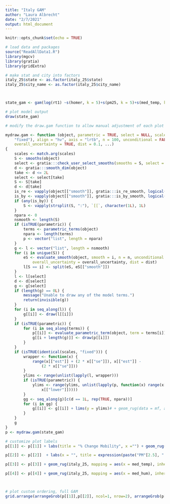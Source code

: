 ```yaml
---
title: "Italy GAM"
author: "Laura Albrecht"
date: "2/7/2021"
output: html_document
---
```


```r
knitr::opts_chunk$set(echo = TRUE)
```


  
```r
# load data and packages
source("ReadAllData1.R")
library(mgcv)
library(gratia)
library(gridExtra)

# make stat and city into factors
italy_25$state <- as.factor(italy_25$state)
italy_25$city_name <- as.factor(italy_25$city_name)



state_gam <- gam(log(rt1) ~s(homer, k = 5)+s(pm25, k = 5)+s(med_temp, k =4) +s(med_hum, k=4), data = italy_25, family = gaussian)

# plot model output
draw(state_gam)

```

```r
# modify the draw.gam function to allow manual adjustment of each plot label

mydraw.gam <- function (object, parametric = TRUE, select = NULL, scales = c("free", 
    "fixed"), align = "hv", axis = "lrtb", n = 100, unconditional = FALSE, 
    overall_uncertainty = TRUE, dist = 0.1, ...) 
{
    scales <- match.arg(scales)
    S <- smooths(object)
    select <- gratia:::check_user_select_smooths(smooths = S, select = select)
    d <- gratia:::smooth_dim(object)
    take <- d <= 2L
    select <- select[take]
    S <- S[take]
    d <- d[take]
    is_re <- vapply(object[["smooth"]], gratia:::is_re_smooth, logical(1L))
    is_by <- vapply(object[["smooth"]], gratia:::is_by_smooth, logical(1L))
    if (any(is_by)) {
        S <- vapply(strsplit(S, ":"), `[[`, character(1L), 1L)
    }
    npara <- 0
    nsmooth <- length(S)
    if (isTRUE(parametric)) {
        terms <- parametric_terms(object)
        npara <- length(terms)
        p <- vector("list", length = npara)
    }
    g <- l <- vector("list", length = nsmooth)
    for (i in unique(S)) {
        eS <- evaluate_smooth(object, smooth = i, n = n, unconditional = unconditional, 
            overall_uncertainty = overall_uncertainty, dist = dist)
        l[S == i] <- split(eS, eS[["smooth"]])
    }
    l <- l[select]
    d <- d[select]
    g <- g[select]
    if (length(g) == 0L) {
        message("Unable to draw any of the model terms.")
        return(invisible(g))
    }
    for (i in seq_along(l)) {
        g[[i]] <- draw(l[[i]])
    }
    if (isTRUE(parametric)) {
        for (i in seq_along(terms)) {
            p[[i]] <- evaluate_parametric_term(object, term = terms[i])
            g[[i + length(g)]] <- draw(p[[i]])
        }
    }
    if (isTRUE(identical(scales, "fixed"))) {
        wrapper <- function(x) {
            range(x[["est"]] + (2 * x[["se"]]), x[["est"]] - 
                (2 * x[["se"]]))
        }
        ylims <- range(unlist(lapply(l, wrapper)))
        if (isTRUE(parametric)) {
            ylims <- range(ylims, unlist(lapply(p, function(x) range(x[["upper"]], 
                x[["lower"]]))))
        }
        gg <- seq_along(g)[c(d == 1L, rep(TRUE, npara))]
        for (i in gg) {
            g[[i]] <- g[[i]] + lims(y = ylims)# + geom_rug(data = mf, aes(x = ))
        }
    }
    g
}
p <- mydraw.gam(state_gam)

# customize plot labels
p[[1]] <- p[[1]] + labs(title = "% Change Mobility", x ="") + geom_rug(italy_25, mapping = aes(x = homer), inherit.aes = F) + theme_bw() + theme(title = element_text(size = 22), axis.text = element_text(size = 16))

p[[2]] <- p[[2]]  + labs(x = "", title = expression(paste("PM"[2.5], " (", mu,"g/m"^3, ")"))) + geom_rug(italy_25[italy_25$pm25 < 170,], mapping = aes(x = pm25), inherit.aes = F) + theme_bw() + theme(title= element_text(size = 22), axis.text = element_text(size = 16))

p[[3]] <- p[[3]] + geom_rug(italy_25, mapping = aes(x = med_temp), inherit.aes = F) + labs(title = expression(paste("Temperature ", ( degree*C))), y = "", x = "")+ theme_bw() + theme(title = element_text(size = 22), axis.text = element_text(size = 16))

p[[4]] <- p[[4]] + geom_rug(italy_25, mapping = aes(x = med_hum), inherit.aes = F) + labs(title = "% Humidity", y = "", x = "") + theme_bw() + theme(title = element_text(size = 22), axis.text = element_text(size = 16))



# plot custom ordering, full GAM
grid.arrange(arrangeGrob(p[[1]],p[[2]], ncol=1, nrow=2), arrangeGrob(p[[3]], p[[4]], ncol = 1, nrow = 2) , layout_matrix = rbind(c(1,2),c(1,2)))
```


